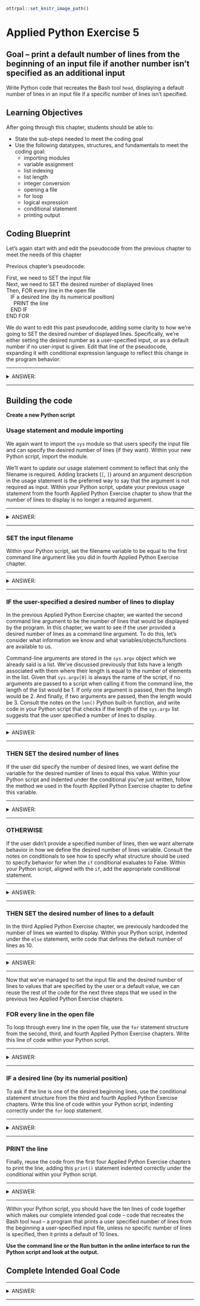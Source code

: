 ```r
ottrpal::set_knitr_image_path()
```

# Applied Python Exercise 5

## Goal -- print a default number of lines from the beginning of an input file if another number isn't specified as an additional input

Write Python code that recreates the Bash tool `head`, displaying a default number of lines in an input file if a specific number of lines isn't specified.

## Learning Objectives

After going through this chapter, students should be able to:

* State the sub-steps needed to meet the coding goal
* Use the following datatypes, structures, and fundamentals to meet the coding goal:
  * importing modules
  * variable assignment
  * list indexing
  * list length
  * integer conversion
  * opening a file
  * for loop
  * logical expression
  * conditional statement
  * printing output
  
## Coding Blueprint

Let's again start with and edit the pseudocode from the previous chapter to meet the needs of this chapter

Previous chapter's pseudocode:

First, we need to SET the input file <br />
Next, we need to SET the desired number of displayed lines <br />
Then, FOR every line in the open file <br />
&nbsp;&nbsp;  IF a desired line (by its numerical position) <br />
&nbsp;&nbsp;&nbsp;&nbsp;    PRINT the line <br />
&nbsp;&nbsp;  END IF <br />
END FOR <br />

We do want to edit this past pseudocode, adding some clarity to how we're going to SET the desired number of displayed lines. Specifically, we're either setting the desired number as a user-specified input, or as a default number if no user-input is given. Edit that line of the pseudocode, expanding it with conditional expression language to reflect this change in the program behavior.

***
<details><summary> ANSWER: </summary>

First, we need to SET the input file <br />
Next, IF the user-specified a desired number of lines to display <br />
&nbsp;&nbsp;  THEN we need to SET the desired number of displayed lines <br />
END IF <br />
OTHERWISE <br />
&nbsp;&nbsp;  THEN we need to SET the desired number of displayed lines to a default <br />
END OTHERWISE <br />
Then, FOR every line in the open file <br />
&nbsp;&nbsp;  IF a desired line (by its numerical position) <br />
&nbsp;&nbsp;&nbsp;&nbsp;    PRINT the line <br />
&nbsp;&nbsp;  END IF <br />
END FOR <br />

</details>
***

## Building the code

**Create a new Python script**

### Usage statement and module importing

We again want to import the `sys` module so that users specify the input file and can specify the desired number of lines (if they want). Within your new Python script, import the module. 

We'll want to update our usage statement comment to reflect that only the filename is required. Adding brackets (`[`, `]`) around an argument description in the usage statement is the preferred way to say that the argument is not required as input. Within your Python script, update your previous usage statement from the fourth Applied Python Exercise chapter to show that the number of lines to display is no longer a required argument.

***
<details><summary> ANSWER: </summary>

```python
#USAGE: python scriptname.py input_filename [number_lines_to_display]
import sys
```

</details>
***

### SET the input filename

Within your Python script, set the filename variable to be equal to the first command line argument like you did in fourth Applied Python Exercise chapter.

***
<details><summary> ANSWER: </summary>

```python
filename = sys.argv[1]
```

</details>
***

### IF the user-specified a desired number of lines to display

In the previous Applied Python Exercise chapter, we wanted the second command line argument to be the number of lines that would be displayed by the program. In this chapter, we want to see if the user provided a desired number of lines as a command line argument. To do this, let's consider what information we know and what variables/objects/functions are available to us.

Command-line arguments are stored in the `sys.argv` object which we already said is a list. We've discussed previously that lists have a length associated with them where their length is equal to the number of elements in the list. Given that `sys.argv[0]` is always the name of the script, if no arguments are passed to a script when calling it from the command line, the length of the list would be 1. If only one argument is passed, then the length would be 2. And finally, if two arguments are passed, then the length would be 3. Consult the notes on the `len()` Python built-in function, and write code in your Python script that checks if the length of the `sys.argv` list suggests that the user specified a number of lines to display.

***
<details><summary> ANSWER: </summary>

```python
if len(sys.argv) > 2:
```

</details>
***

### THEN SET the desired number of lines

If the user did specify the number of desired lines, we want define the variable for the desired number of lines to equal this value. Within your Python script and indented under the conditional you've just written, follow the method we used in the fourth Applied Python Exercise chapter to define this variable.

***
<details><summary> ANSWER: </summary>

```python
  n_lines = int(sys.argv[2])
```

</details>
***

### OTHERWISE 

If the user didn't provide a specified number of lines, then we want alternate behavior in how we define the desired number of lines variable. Consult the notes on conditionals to see how to specify what structure should be used to specify behavior for when the `if` conditional evaluates to False. Within your Python script, aligned with the `if`, add the appropriate conditional statement.

***
<details><summary> ANSWER: </summary>

```python
else:
```

</details>
***

### THEN SET the desired number of lines to a default

In the third Applied Python Exercise chapter, we previously hardcoded the number of lines we wanted to display. Within your Python script, indented under the `else` statement, write code that defines the default number of lines as 10.

***
<details><summary> ANSWER: </summary>

```python
  n_lines = 10
```

</details>
***

Now that we've managed to set the input file and the desired number of lines to values that are specified by the user or a default value, we can reuse the rest of the code for the next three steps that we used in the previous two Applied Python Exercise chapters. 

### FOR every line in the open file

To loop through every line in the open file, use the `for` statement structure from the second, third, and fourth Applied Python Exercise chapters. Write this line of code within your Python script.

***
<details><summary> ANSWER: </summary>

```python
for i, line in enumerate(open(filename)):
```

</details>
***

### IF a desired line (by its numerial position)

To ask if the line is one of the desired beginning lines, use the conditional statement structure from the third and fourth Applied Python Exercise chapters. Write this line of code within your Python script, indenting correctly under the `for` loop statement.

***
<details><summary> ANSWER: </summary>

```python
  if i < n_lines:
```

</details>
***

### PRINT the line

Finally, reuse the code from the first four Applied Python Exercise chapters to print the line, adding this `print()` statement indented correctly under the conditional within your Python script.

***
<details><summary> ANSWER: </summary>

```python
    print(line.strip('\r\n'))
```

</details>
***

Within your Python script, you should have the ten lines of code together which makes our complete intended goal code -- code that recreates the Bash tool `head` -- a program that prints a user specified number of lines from the beginning a user-specified input file, unless no specific number of lines is specified, then it prints a default of 10 lines.

**Use the command line or the Run button in the online interface to run the Python script and look at the output.**
  
## Complete Intended Goal Code

***
<details><summary> ANSWER: </summary>

```python
#USAGE: python scriptname.py input_filename [number_lines_to_display]
import sys #import module
filename = sys.argv[1] #SET input filename
if len(sys.argv) > 2: #IF user-specified number of lines provided
  n_lines = int(sys.argv[2]) #SET the desired number of lines
else: #OTHERWISE
  n_lines = 10 #SET the desired number of lines to a default
for i, line in enumerate(open(filename)): #FOR every line in the open file
  if i < n_lines: #IF a desired line by its numerical position
    print(line.strip('\r\n')) #PRINT the line
```

</details>
***